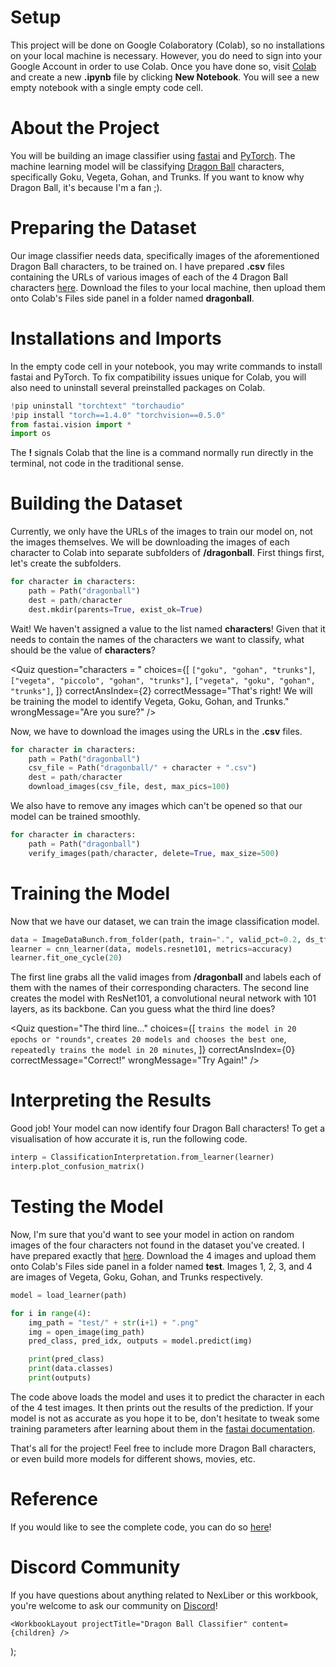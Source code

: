 
# Setup

This project will be done on Google Colaboratory (Colab), so no installations on your local machine is necessary. However, you do need to sign into your Google Account in order to use Colab. Once you have done so, visit [Colab](https://research.google.com/colaboratory/) and create a new **.ipynb** file by clicking **New Notebook**. You will see a new empty notebook with a single empty code cell.

# About the Project

You will be building an image classifier using [fastai](https://github.com/fastai/fastai) and [PyTorch](https://pytorch.org/). The machine learning model will be classifying [Dragon Ball](https://en.dragon-ball-official.com/) characters, specifically Goku, Vegeta, Gohan, and Trunks. If you want to know why Dragon Ball, it's because I'm a fan ;).

# Preparing the Dataset

Our image classifier needs data, specifically images of the aforementioned Dragon Ball characters, to be trained on. I have prepared **.csv** files containing the URLs of various images of each of the 4 Dragon Ball characters [here](https://github.com/xyntechx/Dragon-Ball-Classifier/tree/main/dragonball). Download the files to your local machine, then upload them onto Colab's Files side panel in a folder named **dragonball**.

# Installations and Imports

In the empty code cell in your notebook, you may write commands to install fastai and PyTorch. To fix compatibility issues unique for Colab, you will also need to uninstall several preinstalled packages on Colab.

```py
!pip uninstall "torchtext" "torchaudio"
!pip install "torch==1.4.0" "torchvision==0.5.0"
from fastai.vision import *
import os
```

The **!** signals Colab that the line is a command normally run directly in the terminal, not code in the traditional sense.

# Building the Dataset

Currently, we only have the URLs of the images to train our model on, not the images themselves. We will be downloading the images of each character to Colab into separate subfolders of **/dragonball**. First things first, let's create the subfolders.

```py
for character in characters:
    path = Path("dragonball")
    dest = path/character
    dest.mkdir(parents=True, exist_ok=True)
```

Wait! We haven't assigned a value to the list named **characters**! Given that it needs to contain the names of the characters we want to classify, what should be the value of **characters**?

<Quiz
    question="characters = "
    choices={[
        `["goku", "gohan", "trunks"]`,
        `["vegeta", "piccolo", "gohan", "trunks"]`,
        `["vegeta", "goku", "gohan", "trunks"]`,
    ]}
    correctAnsIndex={2}
    correctMessage="That's right! We will be training the model to identify Vegeta, Goku, Gohan, and Trunks."
    wrongMessage="Are you sure?"
/>

Now, we have to download the images using the URLs in the **.csv** files.

```py
for character in characters:
    path = Path("dragonball")
    csv_file = Path("dragonball/" + character + ".csv")
    dest = path/character
    download_images(csv_file, dest, max_pics=100)
```

We also have to remove any images which can't be opened so that our model can be trained smoothly.

```py
for character in characters:
    path = Path("dragonball")
    verify_images(path/character, delete=True, max_size=500)
```

# Training the Model

Now that we have our dataset, we can train the image classification model.

```py
data = ImageDataBunch.from_folder(path, train=".", valid_pct=0.2, ds_tfms=get_transforms(), size=224, num_workers=4).normalize(imagenet_stats)
learner = cnn_learner(data, models.resnet101, metrics=accuracy)
learner.fit_one_cycle(20)
```

The first line grabs all the valid images from **/dragonball** and labels each of them with the names of their corresponding characters. The second line creates the model with ResNet101, a convolutional neural network with 101 layers, as its backbone. Can you guess what the third line does?

<Quiz
    question="The third line..."
    choices={[
        `trains the model in 20 epochs or "rounds"`,
        `creates 20 models and chooses the best one`,
        `repeatedly trains the model in 20 minutes`,
    ]}
    correctAnsIndex={0}
    correctMessage="Correct!"
    wrongMessage="Try Again!"
/>

# Interpreting the Results

Good job! Your model can now identify four Dragon Ball characters! To get a visualisation of how accurate it is, run the following code.

```py
interp = ClassificationInterpretation.from_learner(learner)
interp.plot_confusion_matrix()
```

# Testing the Model

Now, I'm sure that you'd want to see your model in action on random images of the four characters not found in the dataset you've created. I have prepared exactly that [here](https://github.com/xyntechx/Dragon-Ball-Classifier/tree/main/test). Download the 4 images and upload them onto Colab's Files side panel in a folder named **test**. Images 1, 2, 3, and 4 are images of Vegeta, Goku, Gohan, and Trunks respectively.

```py
model = load_learner(path)

for i in range(4):
    img_path = "test/" + str(i+1) + ".png"
    img = open_image(img_path)
    pred_class, pred_idx, outputs = model.predict(img)

    print(pred_class)
    print(data.classes)
    print(outputs)
```

The code above loads the model and uses it to predict the character in each of the 4 test images. It then prints out the results of the prediction. If your model is not as accurate as you hope it to be, don't hesitate to tweak some training parameters after learning about them in the [fastai documentation](https://docs.fast.ai/).

That's all for the project! Feel free to include more Dragon Ball characters, or even build more models for different shows, movies, etc.

# Reference

If you would like to see the complete code, you can do so [here](https://github.com/xyntechx/NexLiber-Projects/tree/main/Dragon%20Ball%20Classifier)!

# Discord Community

If you have questions about anything related to NexLiber or this workbook, you&apos;re welcome to ask our community on [Discord](/community)!

    <WorkbookLayout projectTitle="Dragon Ball Classifier" content={children} />
);
